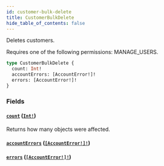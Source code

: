 ```yaml
---
id: customer-bulk-delete
title: CustomerBulkDelete
hide_table_of_contents: false
---
```


Deletes customers.

Requires one of the following permissions: MANAGE_USERS.

```graphql
type CustomerBulkDelete {
  count: Int!
  accountErrors: [AccountError!]!
  errors: [AccountError!]!
}
```

### Fields

#### [`count`](#) ([`Int!`](../../../developer/api-reference/scalars/int))

Returns how many objects were affected.

#### [`accountErrors`](#) ([`[AccountError!]!`](../../../developer/api-reference/objects/account-error))

#### [`errors`](#) ([`[AccountError!]!`](../../../developer/api-reference/objects/account-error))
